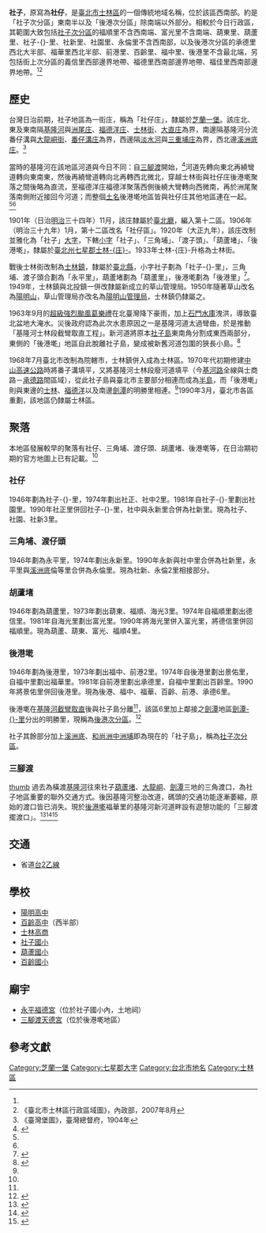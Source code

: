 {{noteTA
|1 = zh-cn:庄; zh-hk:庄; zh-tw:庄;
}}
'''社子'''，原寫為'''社仔'''，是[[臺北市|臺北市]][[士林區|士林區]]的一個傳統地域名稱，位於該區西南部。約是「社子次分區」東南半以及「後港次分區」除南端以外部分。相較於今日行政區，其範圍大致包括[[社子_(臺北市次分區)|社子次分區]]的福順里不含西南端、富光里不含南端、葫東里、葫蘆里、社子-{}-里、社新里、社園里、永倫里不含西南部，以及後港次分區的承德里西北大半部、福華里西北半部、前港里、百齡里、福中里、後港里不含最北端，另包括街上次分區的義信里西部邊界地帶、福德里西南部邊界地帶、福佳里西南部邊界地帶。<ref name="臺灣堡圖"/><ref name="士林區地圖">《臺北市士林區行政區域圖》，內政部，2007年8月</ref>

==歷史==
台灣日治前期，社子地區為一街庄，稱為「社仔庄」，隸屬於[[芝蘭一堡|芝蘭一堡]]。該庄北、東及東南隔[[基隆河|基隆河]]與[[洲尾庄|洲尾庄]]、[[福德洋庄|福德洋庄]]、[[士林_(大字)|士林街]]、[[大直庄|大直庄]]為界，南邊隔基隆河分流番仔溝與[[大龍峒街|大龍峒街]]、[[番子溝_(臺北市)|番仔溝庄]]為界，西邊隔[[淡水河|淡水河]]與[[三重埔_(新北市)|三重埔庄]]為界，西北邊[[溪洲底庄|溪洲底庄]]。<ref name="臺灣堡圖">《臺灣堡圖》，臺灣總督府，1904年</ref>

當時的基隆河在該地區河道與今日不同：自[[三腳渡|三腳渡]]開始，<ref>{{cite web |author1=鄭漢等 |title=喚起記憶中的碼頭─三腳渡 > 歷史發展 |url=http://librarywork.taiwanschoolnet.org/cyberfair2007/jtes/index_1.htm |website=臺灣學校網界博覽會 |accessdate=2021-03-14 |archive-date=2020-11-30 |archive-url=https://web.archive.org/web/20201130211754/http://librarywork.taiwanschoolnet.org/cyberfair2007/jtes/index_1.htm |dead-url=no }}</ref>河道先轉向東北再繞彎道轉向東南東，然後再繞彎道轉向北再轉西北微北，穿越士林街與社仔庄後港墘聚落之間後略為直流，至福德洋庄福德洋聚落西側後繞大彎轉向西微南，再於洲尾聚落南側附近接回今河道；而整個[[土名|土名]]後港墘地區皆與社仔庄其他地區連在一起。<ref name="臺灣堡圖"/><ref name="士林區地圖"/>

1901年（日治[[明治|明治]]三十四年）11月，該庄隸屬於[[臺北廳|臺北廳]]，編入第十二區。1906年（明治三十九年）1月，第十二區改名「社仔區」。1920年（大正九年），該庄改制並雅化為「社子」[[大字|大字]]，下轄[[小字|小字]]「社子」、「三角埔」、「渡子頭」、「葫蘆堵」、「後港墘」，隸屬於[[臺北州|臺北州]][[七星郡|七星郡]][[士林街|士林-{庄}-]]。1933年士林-{庄}-升格為士林街。

戰後士林街改制為[[士林鎮|士林鎮]]，隸屬於[[臺北縣_(1945年－2010年)|臺北縣]]，小字社子劃為「社子-{}-里」，三角埔、渡子頭合劃為「永平里」，葫蘆堵劃為「葫蘆里」，後港墘劃為「後港里」<ref name="封域篇">{{cite book |title=《臺北市志》卷一 沿革志 封域篇 |date=1988-06 |publisher=[[臺北市文獻委員會|臺北市文獻委員會]] |pages=178-179,184-185}}</ref>。1949年，士林鎮與北投鎮一併改隸屬新成立的草山管理局。1950年隨著草山改名為[[陽明山|陽明山]]，草山管理局亦改名為[[陽明山管理局|陽明山管理局]]，士林鎮仍隸屬之。

1963年9月的[[颱風葛樂禮_(1963年)|超級強烈颱風葛樂禮]]在北臺灣降下豪雨，加上[[石門水庫_(臺灣)|石門水庫]]洩洪，導致臺北盆地大淹水。災後政府認為此次水患原因之一是基隆河道太過彎曲，於是推動「基隆河士林段截彎取直工程」。新河道將原本[[社子島|社子島]]東南角分割成東西兩部分，東側的「後港墘」地區自此脫離社子島，變成被新舊河道包圍的狹長小島。<ref name="中研院">{{cite web |title=基隆河西段截彎取直前後航照影像 |url=http://gis.rchss.sinica.edu.tw/mapdap/?p=5231&lang=zh-tw |website=中央研究院地圖與遙測影像數位典藏計畫 |accessdate=2021-03-14 |archive-date=2019-08-30 |archive-url=https://web.archive.org/web/20190830074902/http://gis.rchss.sinica.edu.tw/mapdap/?p=5231&lang=zh-tw |dead-url=no }}</ref>

1968年7月臺北市改制為院轄市，士林鎮併入成為士林區。1970年代初期修建[[中山高速公路|中山高速公路]]時將番子溝填平，又將基隆河士林段廢河道填平（今[[基河路|基河路]]全線與士商路－[[承德路|承德路]]間區域），從此社子島與臺北市主要部分相連而成為[[半島|半島]]，而「後港墘」則與東邊的[[士林_(大字)|士林]]、[[福德洋|福德洋]]以及南邊[[劍潭|劍潭]]的明勝里相連。<ref name="中研院"/>1990年3月，臺北市各區重劃，該地區仍隸屬士林區。

==聚落==
本地區發展較早的聚落有社仔、三角埔、渡仔頭、胡蘆堵、後港墘等，在日治期初期的官方地圖上已有記載。<ref name="臺灣堡圖"/>{{r|封域篇|p=178-180}}

===社仔===
1946年劃為社子-{}-里，1974年劃出社正、社中2里。1981年自社子-{}-里劃出社園里。1990年社正里併回社子-{}-里，社中與永新里合併為社新里。現為社子、社園、社新3里。

===三角埔、渡仔頭===
1946年劃為永平里，1974年劃出永新里。1990年永新與社中里合併為社新里，永平里與[[溪洲底|溪洲底]]倫等里合併為永倫里。現為社新、永倫2里相接部分。

===胡蘆堵===
1946年劃為葫蘆里，1973年劃出葫東、福順、海光3里。1974年自福順里劃出德信里。1981年自海光里劃出富光里。1990年將海光里併入富光里，將德信里併回福順里。現為葫蘆、葫東、富光、福順4里。

===後港墘===
1946年劃為後港里，1973年劃出福中、前港2里。1974年自後港里劃出景佑里，自福中里劃出福華里。1981年自前港里劃出承德里，自福中里劃出百齡里。1990年將景佑里併回後港里。現為後港、福中、福華、百齡、前港、承德6里。

後港墘在[[基隆河#第一次截彎取直|基隆河截彎取直]]後與社子島分離<ref name="中研院"/>，該區6里加上鄰接之[[劍潭|劍潭]]地區[[劍潭里|劍潭-{}-里]]分出的明勝里，現稱為[[臺北市次分區列表#士林區|後港次分區]]。<ref>{{cite web |title=臺北市2015年區里界說 |url=http://canet.civil.taipei/Ebook/104_TPDist_New/index.html |publisher=臺北市政府民政局 |accessdate=2019年2月28日 |language=zh-tw |archive-url=https://web.archive.org/web/20190314013942/http://canet.civil.taipei/Ebook/104_TPDist_New/index.html |archive-date=2019年3月14日 |dead-url=no}}</ref>

社子其餘部分加上[[溪洲底|溪洲底]]、[[和尚洲中洲埔|和尚洲中洲埔]]即為現在的「社子島」，稱為[[社子_(臺北市次分區)|社子次分區]]。

===三腳渡===
[[image:三腳渡碼頭.jpg|thumb]]
過去為橫渡[[基隆河|基隆河]]往來社子[[#胡蘆堵|葫蘆堵]]、[[大龍峒|大龍峒]]、[[劍潭|劍潭]]三地的三角渡口，為社子地區重要的聯外交通方式。後因基隆河整治改道，碼頭的交通功能逐漸萎縮，原始的渡口皆已消失。現於[[#後港墘|後港墘]]福華里的基隆河新河道畔設有遊憩功能的「三腳渡擺渡口」。<ref>{{cite journal |last1=屈 |first1=文峰 |title=從舢舨到龍舟 三腳渡口的擺渡人生 |journal=台北畫刊 |date=2018-06-19 |issue=107年6月 |publisher=臺北市政府觀傳局  |url=https://www.travel.taipei/zh-tw/pictorial/article/17593 |language=zh-TW}}</ref><ref>{{cite web |title=三腳渡歷史 |url=http://library.taiwanschoolnet.org/cyberfair2009/lsjhs01/history/history-2.htm |website=臺灣學校網界博覽會 |access-date=2021-07-26 |archive-date=2011-12-29 |archive-url=https://web.archive.org/web/20111229045623/http://library.taiwanschoolnet.org/cyberfair2009/lsjhs01/history/history-2.htm |dead-url=no }}</ref><ref>{{cite web |title=三腳渡擺渡口 |url=https://www.travel.taipei/zh-tw/attraction/details/354 |website=臺北旅遊網 |publisher=臺北市政府觀傳局 |language=zh-TW |access-date=2021-07-26 |archive-date=2021-07-26 |archive-url=https://web.archive.org/web/20210726153752/https://www.travel.taipei/zh-tw/attraction/details/354 |dead-url=no }}</ref>

==交通==
*省道[[台2乙線|台2乙線]]

==學校==
*[[臺北市立陽明高級中學|陽明高中]]
*[[百齡高中|百齡高中]]（西半部）
*[[士林高商|士林高商]]
*[[臺北市士林區社子國民小學|社子國小]]
*[[葫蘆國小|葫蘆國小]]
*[[百齡國小|百齡國小]]

==廟宇==
*[[永平福德宮|永平福德宮]]（位於社子國小內，土地祠）
*[[三腳渡天德宮|三腳渡天德宮]]（位於後港墘地區）

==參考文獻==
{{reflist}}

{{七星郡}}

[[Category:芝蘭一堡|Category:芝蘭一堡]]
[[Category:七星郡大字|Category:七星郡大字]]
[[Category:台北市地名|Category:台北市地名]]
[[Category:士林區|Category:士林區]]